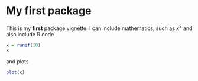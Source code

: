<!--
%\VignetteEngine{knitr::knitr}
%\VignetteIndexEntry{An Introduction to the pkg package}
-->
My first package
================
This is my **first** package vignette.
I can include mathematics, such as $x^2$
and also include R code
```r
x = runif(10)
x
```
and plots
```r
plot(x)
```
